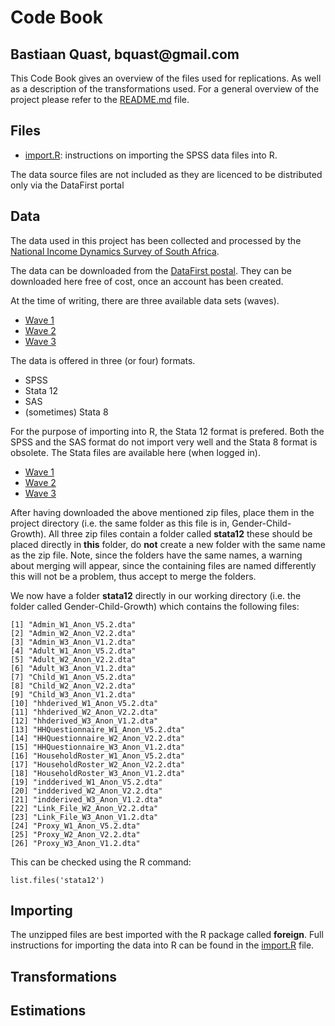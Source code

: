 Code Book
========================================================
Bastiaan Quast, bquast@gmail.com
--------------------------------------------------------

This Code Book gives an overview of the files used for replications. As well as a description of the transformations used. For a general overview of the project please refer to the [README.md](/README.md) file.

Files
--------------------------------------------------------
* [import.R](/import.R): instructions on importing the SPSS data files into R.


The data source files are not included as they are licenced to be distributed only via the DataFirst portal

Data
--------------------------------------------------------
The data used in this project has been collected and processed by the [National Income Dynamics Survey of South Africa][1].

The data can be downloaded from the [DataFirst postal][2]. They can be downloaded here free of cost, once an account has been created.

At the time of writing, there are three available data sets (waves).

* [Wave 1][3]
* [Wave 2][4]
* [Wave 3][5]

The data is offered in three (or four) formats.

* SPSS
* Stata 12
* SAS
* (sometimes) Stata 8

For the purpose of importing into R, the Stata 12 format is prefered. Both the SPSS and the SAS format do not import very well and the Stata 8 format is obsolete. The Stata files are available here (when logged in).

* [Wave 1][6]
* [Wave 2][7]
* [Wave 3][8]

After having downloaded the above mentioned zip files, place them in the project directory (i.e. the same folder as this file is in, Gender-Child-Growth). All three zip files contain a folder called **stata12** these should be placed directly in **this** folder, do **not** create a new folder with the same name as the zip file. Note, since the folders have the same names, a warning about merging will appear, since the containing files are named differently this will not be a problem, thus accept to merge the folders.

We now have a folder **stata12** directly in our working directory (i.e. the folder called Gender-Child-Growth) which contains the following files:

    [1] "Admin_W1_Anon_V5.2.dta"          
    [2] "Admin_W2_Anon_V2.2.dta"          
    [3] "Admin_W3_Anon_V1.2.dta"          
    [4] "Adult_W1_Anon_V5.2.dta"          
    [5] "Adult_W2_Anon_V2.2.dta"          
    [6] "Adult_W3_Anon_V1.2.dta"          
    [7] "Child_W1_Anon_V5.2.dta"          
    [8] "Child_W2_Anon_V2.2.dta"          
    [9] "Child_W3_Anon_V1.2.dta"          
    [10] "hhderived_W1_Anon_V5.2.dta"      
    [11] "hhderived_W2_Anon_V2.2.dta"      
    [12] "hhderived_W3_Anon_V1.2.dta"      
    [13] "HHQuestionnaire_W1_Anon_V5.2.dta"
    [14] "HHQuestionnaire_W2_Anon_V2.2.dta"
    [15] "HHQuestionnaire_W3_Anon_V1.2.dta"
    [16] "HouseholdRoster_W1_Anon_V5.2.dta"
    [17] "HouseholdRoster_W2_Anon_V2.2.dta"
    [18] "HouseholdRoster_W3_Anon_V1.2.dta"
    [19] "indderived_W1_Anon_V5.2.dta"     
    [20] "indderived_W2_Anon_V2.2.dta"     
    [21] "indderived_W3_Anon_V1.2.dta"     
    [22] "Link_File_W2_Anon_V2.2.dta"      
    [23] "Link_File_W3_Anon_V1.2.dta"      
    [24] "Proxy_W1_Anon_V5.2.dta"          
    [25] "Proxy_W2_Anon_V2.2.dta"          
    [26] "Proxy_W3_Anon_V1.2.dta"

This can be checked using the R command:

    list.files('stata12')


Importing
--------------------------------------------------------
The unzipped files are best imported with the R package called **foreign**. Full instructions for importing the data into R can be found in the [import.R](/import.R) file.

Transformations
--------------------------------------------------------


Estimations
--------------------------------------------------------




[1]: http://www.nids.uct.ac.za/
[2]: http://www.datafirst.uct.ac.za/dataportal/index.php/catalog/central/about
[3]: http://www.datafirst.uct.ac.za/dataportal/index.php/catalog/451
[4]: http://www.datafirst.uct.ac.za/dataportal/index.php/catalog/452
[5]: http://www.datafirst.uct.ac.za/dataportal/index.php/catalog/453
[6]: http://www.datafirst.uct.ac.za/dataportal/index.php/catalog/451/download/6038
[7]: http://www.datafirst.uct.ac.za/dataportal/index.php/catalog/452/download/6001
[8]: http://www.datafirst.uct.ac.za/dataportal/index.php/catalog/453/download/6052